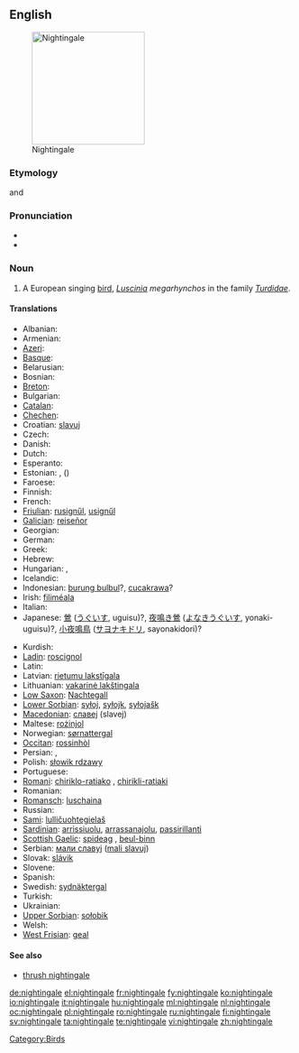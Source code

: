 ==English==
[[Image:Luscinia_megarhynchos_Istria_01.jpg|thumb|right|200px|Nightingale]]

===Etymology===
{{etyl|ang}} and {{etyl|enm}} {{term|nihtgale||one who sings during the night}}

===Pronunciation===
* {{IPA|/'naɪtɪŋgeɪl/}}
* {{audio|en-us-nightingale.ogg|Audio (US)}}

===Noun===
{{en-noun}}

# A European singing [[bird]], ''[[Luscinia]] megarhynchos'' in the family ''[[Turdidae]]''.

====Translations====
{{trans-top|bird}}
* Albanian: {{t+|sq|bilbil|m|xs=Albanian}}
* Armenian: {{t-|hy|սոխակ|tr=soxak}}
* [[Azeri]]: {{t+|az|bülbül|xs=Azeri}}
* [[Basque]]: {{t|eu|urretxindor|xs=Basque}}
* Belarusian: {{t|be|салавей|xs=Belarusian}}
* Bosnian: {{t|bs|slavuj|m}}
* [[Breton]]: {{t|br|eostig|xs=Breton}}
* Bulgarian: {{t+|bg|славей|tr=slavéj}}
* [[Catalan]]: {{t\ca|rossinyol}}
* [[Chechen]]: {{tø|ce|цIир-цIир}}
* Croatian: [[slavuj]]
* Czech: {{t-|cs|slavík|m}}
* Danish: {{t|da|sydlig nattergal}}
* Dutch: {{t+|nl|nachtegaal|m}}
* Esperanto: {{t-|eo|najtingalo|xs=Esperanto}}
* Estonian: {{t-|et|ööbik}}, ({{t|et|lőunaööbik}})
* Faroese: {{t|fo|suðurnáttargali|xs=Faroese}}
* Finnish: {{t-|fi|etelänsatakieli}}
* French: {{t|fr|rossignol philomèle|m}}
* [[Friulian]]: [[rusignűl]], [[usignűl]]
* [[Galician]]: [[reiseñor]]
* Georgian: {{t-|ka|ბულბული|tr=bulbuli|sc=Geor|xs=Georgian}}
* German: {{t+|de|Nachtigall|f}}
* Greek: {{t+|el|αηδόνι|n|tr=a'iδóni}}
* Hebrew: {{t|he|זמיר}}
* Hungarian: {{t+|hu|csalogány}}, {{t+|hu|fülemüle}}
* Icelandic: {{t+|is|næturgali}}
* Indonesian: [[burung bulbul]]?, [[cucakrawa]]?
* Irish: [[filiméala]]
* Italian: {{t+|it|usignolo|m}}
* Japanese: [[鶯]] ([[うぐいす]], uguisu)?, [[夜鳴き鶯]] ([[よなきうぐいす]], yonaki-uguisu)?, [[小夜鳴鳥]] ([[サヨナキドリ]], sayonakidori)?
{{trans-mid}}
* Kurdish: {{t+|ku|bilbil|m}}
* [[Ladin]]: [[roscignol]]
* Latin: {{t-|la|luscinia|f}}
* Latvian: [[rietumu lakstīgala]]
* Lithuanian: [[vakarinė lakštingala]]
* [[Low Saxon]]: [[Nachtegall]] {{f}}
* [[Lower Sorbian]]: [[syłoj]], [[syłojk]], [[syłojašk]]
* [[Macedonian]]: [[славеj]] (slavej)
* Maltese: [[rożinjol]]
* Norwegian: [[sørnattergal]]
* [[Occitan]]: [[rossinhòl]]
* Persian: {{t+|fa|بلبل|tr=bolbol|xs=Persian}},  {{t+|fa|هزاردستان|tr=hazârdastân|xs=Persian}}
* Polish: [[słowik rdzawy]] {{m}}
* Portuguese: {{t+|pt|rouxinol}}
* [[Romani]]: [[chiriklo-ratiako]] {{m}}, [[chirikli-ratiaki]] {{f}}
* Romanian: {{t+|ro|privighetoare}}
* [[Romansch]]: [[luschaina]]
* Russian: {{t+|ru|соловей|m|tr=solovéj}}
* [[Sami]]: [[lulličuohtegielaš]]
* [[Sardinian]]: [[arrissiuolu]], [[arrassanajolu]], [[passirillanti]]
* [[Scottish Gaelic]]: [[spideag]] {{f}}, [[beul-binn]] {{m}}
* Serbian: [[мали славуj]] ([[mali slavuj]])
* Slovak: [[slávik]]
* Slovene: {{t+|sl|slavec|m}}
* Spanish: {{t-|es|ruiseñor|m}}
* Swedish: [[sydnäktergal]]
* Turkish: {{t+|tr|bülbül}}
* Ukrainian: {{t-|uk|соловей|tr=solovej|xs=Ukrainian}}
* [[Upper Sorbian]]: [[sołobik]]
* Welsh: {{t-|cy|eos|xs=Welsh}}
* [[West Frisian]]: [[geal]]
{{trans-bottom}}

====See also====
* [[thrush nightingale]]

[[Category:Birds]]

[[de:nightingale]]
[[el:nightingale]]
[[fr:nightingale]]
[[fy:nightingale]]
[[ko:nightingale]]
[[io:nightingale]]
[[it:nightingale]]
[[hu:nightingale]]
[[ml:nightingale]]
[[nl:nightingale]]
[[oc:nightingale]]
[[pl:nightingale]]
[[ro:nightingale]]
[[ru:nightingale]]
[[fi:nightingale]]
[[sv:nightingale]]
[[ta:nightingale]]
[[te:nightingale]]
[[vi:nightingale]]
[[zh:nightingale]]
